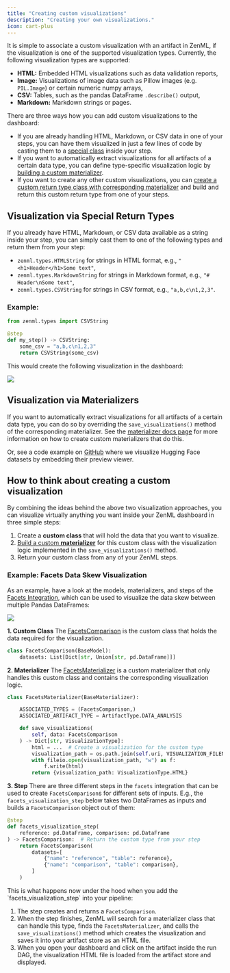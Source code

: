 ```yaml
---
title: "Creating custom visualizations"
description: "Creating your own visualizations."
icon: cart-plus
---
```


It is simple to associate a custom visualization with an artifact in ZenML, if the visualization is one of the supported visualization types. Currently, the following visualization types are supported:

* **HTML:** Embedded HTML visualizations such as data validation reports,
* **Image:** Visualizations of image data such as Pillow images (e.g. `PIL.Image`) or certain numeric numpy arrays,
* **CSV:** Tables, such as the pandas DataFrame `.describe()` output,
* **Markdown:** Markdown strings or pages.

There are three ways how you can add custom visualizations to the dashboard:

* If you are already handling HTML, Markdown, or CSV data in one of your steps, you can have them visualized in just a few lines of code by casting them to a [special class](/versions/0.66.0/how-to/visualize-artifacts/creating-custom-visualizations#visualization-via-special-return-types) inside your step.
* If you want to automatically extract visualizations for all artifacts of a certain data type, you can define type-specific visualization logic by [building a custom materializer](/versions/0.66.0/how-to/visualize-artifacts/creating-custom-visualizations#visualization-via-materializers).
* If you want to create any other custom visualizations, you can [create a custom return type class with corresponding materializer](/versions/0.66.0/how-to/visualize-artifacts/creating-custom-visualizations#how-to-think-about-creating-a-custom-visualization) and build and return this custom return type from one of your steps.

## Visualization via Special Return Types

If you already have HTML, Markdown, or CSV data available as a string inside your step, you can simply cast them to one of the following types and return them from your step:

* `zenml.types.HTMLString` for strings in HTML format, e.g., `"<h1>Header</h1>Some text"`,
* `zenml.types.MarkdownString` for strings in Markdown format, e.g., `"# Header\nSome text"`,
* `zenml.types.CSVString` for strings in CSV format, e.g., `"a,b,c\n1,2,3"`.

### Example:

```py
from zenml.types import CSVString

@step
def my_step() -> CSVString:
    some_csv = "a,b,c\n1,2,3"
    return CSVString(some_csv)
```

This would create the following visualization in the dashboard:

<Frame caption="CSV Visualization Example">
  <img src="/images/how-to/stack-59.avif"/>
</Frame>

## Visualization via Materializers

If you want to automatically extract visualizations for all artifacts of a certain data type, you can do so by overriding the `save_visualizations()` method of the corresponding materializer. See the [materializer docs page](/versions/0.66.0/how-to/handle-data-artifacts/handle-custom-data-types#optional-how-to-visualize-the-artifact) for more information on how to create custom materializers that do this.

Or, see a code example on [GitHub](https://github.com/zenml-io/zenml/blob/main/src/zenml/integrations/huggingface/materializers/huggingface%5Fdatasets%5Fmaterializer.py) where we visualize Hugging Face datasets by embedding their preview viewer.

## How to think about creating a custom visualization

By combining the ideas behind the above two visualization approaches, you can visualize virtually anything you want inside your ZenML dashboard in three simple steps:

1. Create a **custom class** that will hold the data that you want to visualize.
2. [Build a custom **materializer**](/versions/0.66.0/how-to/handle-data-artifacts/handle-custom-data-types#custom-materializers) for this custom class with the visualization logic implemented in the `save_visualizations()` method.
3. Return your custom class from any of your ZenML steps.

### Example: Facets Data Skew Visualization

As an example, have a look at the models, materializers, and steps of the [Facets Integration](https://sdkdocs.zenml.io/latest/integration%5Fcode%5Fdocs/integrations-facets), which can be used to visualize the data skew between multiple Pandas DataFrames:

<Frame caption="Facets Visualization">
  <img src="/images/how-to/stack-60.avif"/>
</Frame>

**1\. Custom Class** The [FacetsComparison](https://sdkdocs.zenml.io/0.42.0/integration%5Fcode%5Fdocs/integrations-facets/#zenml.integrations.facets.models.FacetsComparison) is the custom class that holds the data required for the visualization.

```py
class FacetsComparison(BaseModel):
    datasets: List[Dict[str, Union[str, pd.DataFrame]]]
```

**2\. Materializer** The [FacetsMaterializer](https://sdkdocs.zenml.io/0.42.0/integration%5Fcode%5Fdocs/integrations-facets/#zenml.integrations.facets.materializers.facets%5Fmaterializer.FacetsMaterializer) is a custom materializer that only handles this custom class and contains the corresponding visualization logic.

```py
class FacetsMaterializer(BaseMaterializer):

    ASSOCIATED_TYPES = (FacetsComparison,)
    ASSOCIATED_ARTIFACT_TYPE = ArtifactType.DATA_ANALYSIS

    def save_visualizations(
        self, data: FacetsComparison
    ) -> Dict[str, VisualizationType]:
        html = ...  # Create a visualization for the custom type
        visualization_path = os.path.join(self.uri, VISUALIZATION_FILENAME)
        with fileio.open(visualization_path, "w") as f:
            f.write(html)
        return {visualization_path: VisualizationType.HTML}
```

**3\. Step** There are three different steps in the `facets` integration that can be used to create `FacetsComparison`s for different sets of inputs. E.g., the `facets_visualization_step` below takes two DataFrames as inputs and builds a `FacetsComparison` object out of them:

```py
@step
def facets_visualization_step(
    reference: pd.DataFrame, comparison: pd.DataFrame
) -> FacetsComparison:  # Return the custom type from your step
    return FacetsComparison(
        datasets=[
            {"name": "reference", "table": reference},
            {"name": "comparison", "table": comparison},
        ]
    )
```

<Info>
This is what happens now under the hood when you add the `facets_visualization_step` into your pipeline:

1. The step creates and returns a `FacetsComparison`.
2. When the step finishes, ZenML will search for a materializer class that can handle this type, finds the `FacetsMaterializer`, and calls the `save_visualizations()` method which creates the visualization and saves it into your artifact store as an HTML file.
3. When you open your dashboard and click on the artifact inside the run DAG, the visualization HTML file is loaded from the artifact store and displayed.
</Info>
